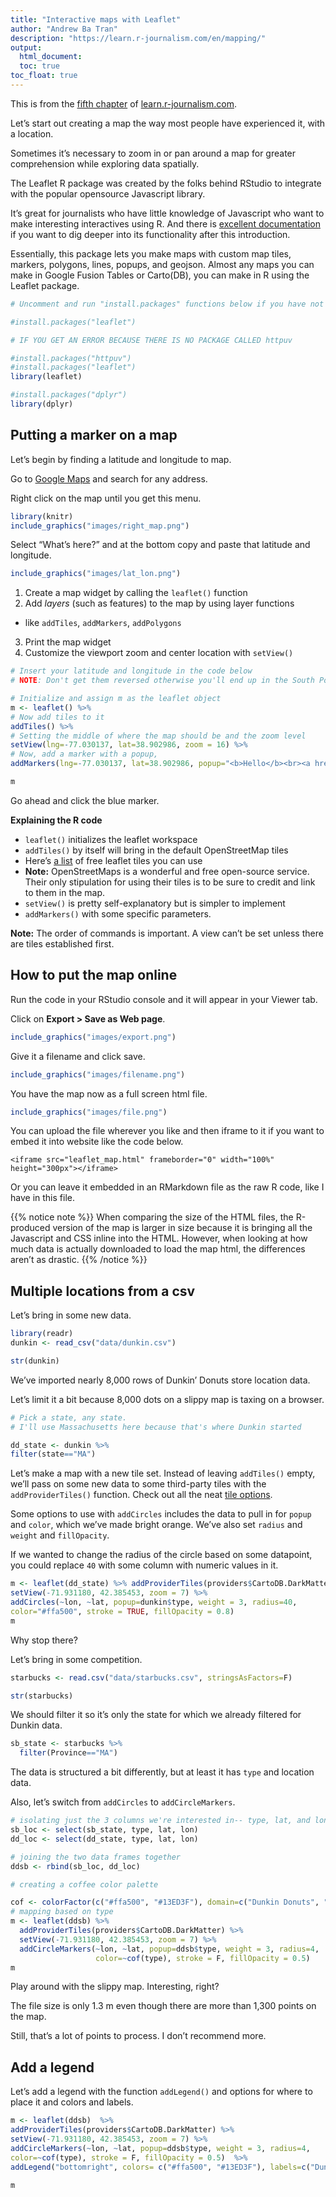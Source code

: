 ```yaml
---
title: "Interactive maps with Leaflet"
author: "Andrew Ba Tran"
description: "https://learn.r-journalism.com/en/mapping/"
output:
  html_document:
  toc: true
toc_float: true
---
```

  
This is from the [fifth chapter](https://learn.r-journalism.com/en/mapping/leaflet_maps/leaflet/) of [learn.r-journalism.com](https://learn.r-journalism.com/).

Let's start out creating a map the way most people have experienced it, with a location.

Sometimes it's necessary to zoom in or pan around a map for greater comprehension while exploring data spatially.

The Leaflet R package was created by the folks behind RStudio to integrate with the popular opensource Javascript library. 

It’s great for journalists who have little knowledge of Javascript who want to make interesting interactives using R. And there is [excellent documentation](https://rstudio.github.io/leaflet/) if you want to dig deeper into its functionality after this introduction.

Essentially, this package lets you make maps with custom map tiles, markers, polygons, lines, popups, and geojson. Almost any maps you can make in Google Fusion Tables or Carto(DB), you can make in R using the Leaflet package.

```r
# Uncomment and run "install.packages" functions below if you have not yet installed these packages

#install.packages("leaflet")

# IF YOU GET AN ERROR BECAUSE THERE IS NO PACKAGE CALLED httpuv

#install.packages("httpuv")
#install.packages("leaflet")
library(leaflet)

#install.packages("dplyr")
library(dplyr)
```



## Putting a marker on a map

Let's begin by finding a latitude and longitude to map.

Go to [Google Maps](https://www.google.com/maps/) and search for any address.

Right click on the map until you get this menu.

```r
library(knitr)
include_graphics("images/right_map.png")
```



Select "What's here?" and at the bottom copy and paste that latitude and longitude.


```r
include_graphics("images/lat_lon.png")
```




1. Create a map widget by calling the `leaflet()` function
2. Add *layers* (such as features) to the map by using layer functions
* like `addTiles`, `addMarkers`, `addPolygons`
3. Print the map widget
4. Customize the viewport zoom and center location with `setView()`

```r
# Insert your latitude and longitude in the code below
# NOTE: Don't get them reversed otherwise you'll end up in the South Pole.

# Initialize and assign m as the leaflet object
m <- leaflet() %>%
# Now add tiles to it
addTiles() %>%  
# Setting the middle of where the map should be and the zoom level
setView(lng=-77.030137, lat=38.902986, zoom = 16) %>%
# Now, add a marker with a popup, 
addMarkers(lng=-77.030137, lat=38.902986, popup="<b>Hello</b><br><a href='https://www.washingtonpost.com'>-Me</a>")

m 
```

Go ahead and click the blue marker.

**Explaining the R code**

* `leaflet()` initializes the leaflet workspace
* `addTiles()` by itself will bring in the default OpenStreetMap tiles
* Here's [a list](http://leaflet-extras.github.io/leaflet-providers/preview/) of free leaflet tiles you can use
* **Note:** OpenStreetMaps is a wonderful and free open-source service. Their only stipulation for using their tiles is to be sure to credit and link to them in the map.
* `setView()` is pretty self-explanatory but is simpler to implement
* `addMarkers()` with some specific parameters.

**Note:** The order of commands is important. A view can’t be set unless there are tiles established first.

## How to put the map online

Run the code in your RStudio console and it will appear in your Viewer tab.

Click on **Export > Save as Web page**.


```r
include_graphics("images/export.png")
```


Give it a filename and click save.


```r
include_graphics("images/filename.png")
```




You have the map now as a full screen html file.

```r
include_graphics("images/file.png")
```

You can upload the file wherever you like and then iframe to it if you want to embed it into website like the code below.

`<iframe src="leaflet_map.html" frameborder="0" width="100%" height="300px"></iframe>`

Or you can leave it embedded in an RMarkdown file as the raw R code, like I have in this file.


{{% notice note %}}
When comparing the size of the HTML files, the R-produced version of the map is larger in size because it is bringing all the Javascript and CSS inline into the HTML. However, when looking at how much data is actually downloaded to load the map html, the differences aren’t as drastic.
{{% /notice %}}


## Multiple locations from a csv

Let's bring in some new data.

```r
library(readr)
dunkin <- read_csv("data/dunkin.csv")

str(dunkin)
```

We've imported nearly 8,000 rows of Dunkin' Donuts store location data.

Let's limit it a bit because 8,000 dots on a slippy map is taxing on a browser.

```r
# Pick a state, any state.
# I'll use Massachusetts here because that's where Dunkin started

dd_state <- dunkin %>% 
filter(state=="MA")
```

Let's make a map with a new tile set. Instead of leaving `addTiles()` empty, we'll pass on some new data to some third-party tiles with the `addProviderTiles()` function. Check out all the neat [tile options](http://leaflet-extras.github.io/leaflet-providers/preview/index.html).

Some options to use with `addCircles` includes the data to pull in for `popup` and `color`, which we've made bright orange. We've also set `radius` and `weight` and `fillOpacity`.

If we wanted to change the radius of the circle based on some datapoint, you could replace `40` with some column with numeric values in it.

```r
m <- leaflet(dd_state) %>% addProviderTiles(providers$CartoDB.DarkMatter) %>% 
setView(-71.931180, 42.385453, zoom = 7) %>% 
addCircles(~lon, ~lat, popup=dunkin$type, weight = 3, radius=40, 
color="#ffa500", stroke = TRUE, fillOpacity = 0.8) 
m
```

  
  Why stop there?
  
  Let's bring in some competition. 

```r
starbucks <- read.csv("data/starbucks.csv", stringsAsFactors=F)

str(starbucks)
```

We should filter it so it's only the state for which we already filtered for Dunkin data.


```r
sb_state <- starbucks %>% 
  filter(Province=="MA")
```
The data is structured a bit differently, but at least it has `type` and location data.

Also, let's switch from `addCircles` to `addCircleMarkers`.

```r
# isolating just the 3 columns we're interested in-- type, lat, and lon
sb_loc <- select(sb_state, type, lat, lon)
dd_loc <- select(dd_state, type, lat, lon)

# joining the two data frames together
ddsb <- rbind(sb_loc, dd_loc)

# creating a coffee color palette

cof <- colorFactor(c("#ffa500", "#13ED3F"), domain=c("Dunkin Donuts", "Starbucks"))
# mapping based on type
m <- leaflet(ddsb) %>% 
  addProviderTiles(providers$CartoDB.DarkMatter) %>% 
  setView(-71.931180, 42.385453, zoom = 7) %>% 
  addCircleMarkers(~lon, ~lat, popup=ddsb$type, weight = 3, radius=4, 
                   color=~cof(type), stroke = F, fillOpacity = 0.5) 
m
```


  
  Play around with the slippy map. Interesting, right?
  
  The file size is only 1.3 m even though there are more than 1,300 points on the map.

Still, that's a lot of points to process. I don't recommend more.

## Add a legend

Let's add a legend with the function `addLegend()` and options for where to place it and colors and labels.

```r
m <- leaflet(ddsb)  %>% 
addProviderTiles(providers$CartoDB.DarkMatter) %>% 
setView(-71.931180, 42.385453, zoom = 7) %>% 
addCircleMarkers(~lon, ~lat, popup=ddsb$type, weight = 3, radius=4, 
color=~cof(type), stroke = F, fillOpacity = 0.5)  %>%
addLegend("bottomright", colors= c("#ffa500", "#13ED3F"), labels=c("Dunkin'", "Starbucks"), title="Coffee places") 

m
```

